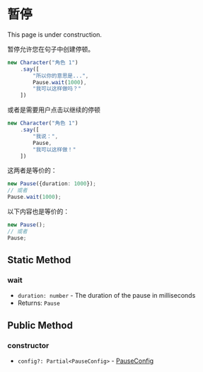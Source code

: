 
# 暂停

<Callout type="warning" emoji="⚠️">
    This page is under construction.
</Callout>

暂停允许您在句子中创建停顿。

```ts
new Character("角色 1")
    .say([
        "所以你的意思是...",
        Pause.wait(1000),
        "我可以这样做吗？"
    ])
```

或者是需要用户点击以继续的停顿

```ts
new Character("角色 1")
    .say([
        "我说：",
        Pause,
        "我可以这样做！"
    ])
```

这两者是等价的：

```ts
new Pause({duration: 1000});
// 或者
Pause.wait(1000);
```

以下内容也是等价的：

```ts
new Pause();
// 或者
Pause;
```

## Static Method

### wait

<Steps>

- `duration: number` - The duration of the pause in milliseconds
- Returns: `Pause`

</Steps>

## Public Method

### constructor

<Steps>

- `config?: Partial<PauseConfig>` - [PauseConfig](../types/PauseConfig)

</Steps>
